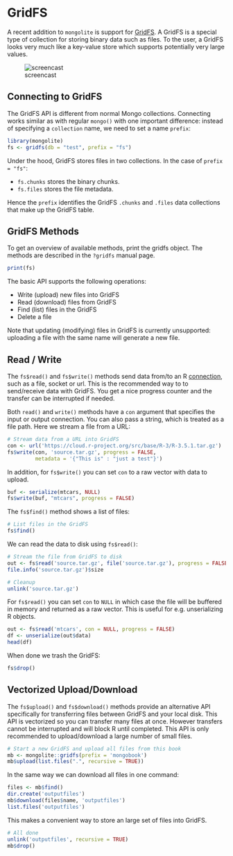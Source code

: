 # GridFS

A recent addition to `mongolite` is support for [GridFS](https://docs.mongodb.com/manual/core/gridfs/). A GridFS is a special type of collection for storing binary data such as files. To the user, a GridFS looks very much like a key-value store which supports potentially very large values.

![screencast](mongobook_files/gifs/screen.gif)

## Connecting to GridFS

The GridFS API is different from normal Mongo collections. Connecting works similar as with regular `mongo()` with one important difference: instead of specifying a `collection` name, we need to set a name `prefix`:

```r
library(mongolite)
fs <- gridfs(db = "test", prefix = "fs")
```

Under the hood, GridFS stores files in two collections. In the case of `prefix = "fs"`:

 - `fs.chunks` stores the binary chunks.
 - `fs.files` stores the file metadata.

Hence the `prefix` identifies the GridFS `.chunks` and `.files` data collections that make up the GridFS table.

## GridFS Methods

To get an overview of available methods, print the gridfs object. The methods are described in the `?gridfs` manual page.

```r
print(fs)
```

The basic API supports the following operations:

 - Write (upload) new files into GridFS
 - Read (download) files from GridFS
 - Find (list) files in the GridFS
 - Delete a file
 
Note that updating (modifying) files in GridFS is currently unsupported: uploading a file with the same name will generate a new file.

## Read / Write

The `fs$read()` and `fs$write()` methods send data from/to an R [connection](https://stackoverflow.com/questions/30445875/what-exactly-is-a-connection-in-r), such as a file, socket or url. This is the recommended way to to send/receive data with GridFS. You get a nice progress counter and the transfer can be interrupted if needed.

Both `read()` and `write()` methods have a `con` argument that specifies the input or output connection. You can also pass a string, which is treated as a file path. Here we stream a file from a URL:

```r
# Stream data from a URL into GridFS
con <- url('https://cloud.r-project.org/src/base/R-3/R-3.5.1.tar.gz')
fs$write(con, 'source.tar.gz', progress = FALSE, 
         metadata = '{"This is" : "just a test"}')

```

In addition, for `fs$write()` you can set `con` to a raw vector with data to upload.

```r
buf <- serialize(mtcars, NULL)
fs$write(buf, "mtcars", progress = FALSE)
```

The `fs$find()` method shows a list of files:

```r
# List files in the GridFS
fs$find()
```

We can read the data to disk using `fs$read()`:

```r
# Stream the file from GridFS to disk
out <- fs$read('source.tar.gz', file('source.tar.gz'), progress = FALSE)
file.info('source.tar.gz')$size

# Cleanup
unlink('source.tar.gz')
```

For `fs$read()` you can set `con` to `NULL` in which case the file will be buffered in memory and returned as a raw vector. This is useful for e.g. unserializing R objects.

```r
out <- fs$read('mtcars', con = NULL, progress = FALSE)
df <- unserialize(out$data)
head(df)
```

When done we trash the GridFS:

```r
fs$drop()
```

## Vectorized Upload/Download

The `fs$upload()` and `fs$download()` methods provide an alternative API specifically for transferring files between GridFS and your local disk. This API is vectorized so you can transfer many files at once. However transfers cannot be interrupted and will block R until completed. This API is only recommended to upload/download a large number of small files.

```r
# Start a new GridFS and upload all files from this book
mb <- mongolite::gridfs(prefix = 'mongobook')
mb$upload(list.files(".", recursive = TRUE))
```

In the same way we can download all files in one command:

```r
files <- mb$find()
dir.create('outputfiles')
mb$download(files$name, 'outputfiles')
list.files('outputfiles')
```

This makes a convenient way to store an large set of files into GridFS.

```r
# All done
unlink('outputfiles', recursive = TRUE)
mb$drop()
```

